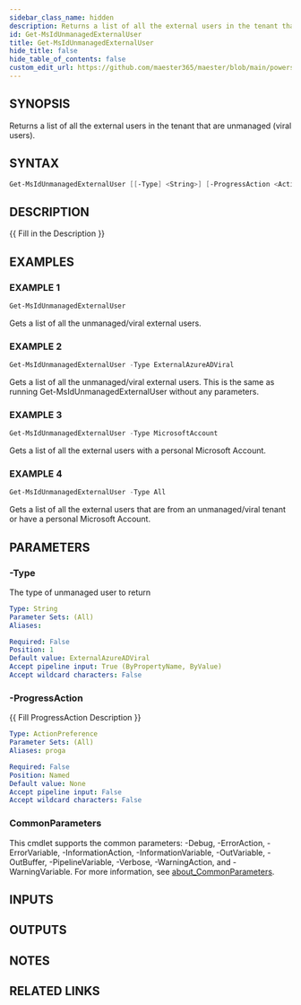 ```yaml
---
sidebar_class_name: hidden
description: Returns a list of all the external users in the tenant that are unmanaged (viral users).
id: Get-MsIdUnmanagedExternalUser
title: Get-MsIdUnmanagedExternalUser
hide_title: false
hide_table_of_contents: false
custom_edit_url: https://github.com/maester365/maester/blob/main/powershell/public/Get-MsIdUnmanagedExternalUser.ps1
---
```


## SYNOPSIS

Returns a list of all the external users in the tenant that are unmanaged (viral users).

## SYNTAX

```powershell
Get-MsIdUnmanagedExternalUser [[-Type] <String>] [-ProgressAction <ActionPreference>] [<CommonParameters>]
```

## DESCRIPTION

\{\{ Fill in the Description \}\}

## EXAMPLES

### EXAMPLE 1

```powershell
Get-MsIdUnmanagedExternalUser
```

Gets a list of all the unmanaged/viral external users.

### EXAMPLE 2

```powershell
Get-MsIdUnmanagedExternalUser -Type ExternalAzureADViral
```

Gets a list of all the unmanaged/viral external users.
This is the same as running Get-MsIdUnmanagedExternalUser without any parameters.

### EXAMPLE 3

```powershell
Get-MsIdUnmanagedExternalUser -Type MicrosoftAccount
```

Gets a list of all the external users with a personal Microsoft Account.

### EXAMPLE 4

```powershell
Get-MsIdUnmanagedExternalUser -Type All
```

Gets a list of all the external users that are from an unmanaged/viral tenant or have a personal Microsoft Account.

## PARAMETERS

### -Type

The type of unmanaged user to return

```yaml
Type: String
Parameter Sets: (All)
Aliases:

Required: False
Position: 1
Default value: ExternalAzureADViral
Accept pipeline input: True (ByPropertyName, ByValue)
Accept wildcard characters: False
```

### -ProgressAction

\{\{ Fill ProgressAction Description \}\}

```yaml
Type: ActionPreference
Parameter Sets: (All)
Aliases: proga

Required: False
Position: Named
Default value: None
Accept pipeline input: False
Accept wildcard characters: False
```

### CommonParameters

This cmdlet supports the common parameters: -Debug, -ErrorAction, -ErrorVariable, -InformationAction, -InformationVariable, -OutVariable, -OutBuffer, -PipelineVariable, -Verbose, -WarningAction, and -WarningVariable. For more information, see [about_CommonParameters](http://go.microsoft.com/fwlink/?LinkID=113216).

## INPUTS

## OUTPUTS

## NOTES

## RELATED LINKS

